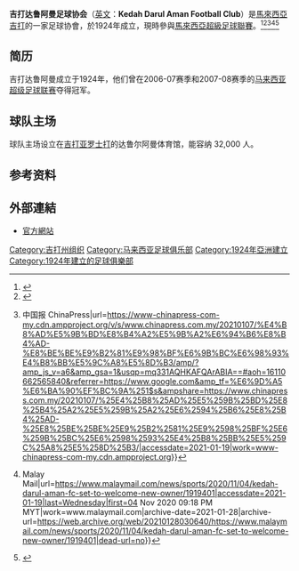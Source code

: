 {{Infobox football club
| clubname   = 吉打达鲁阿曼<br />Kedah Darul Aman
| image      = File:Kedah Darul Aman Football Club Logo.png
| fullname   = 吉打达鲁阿曼足球协会<br />Kedah Darul Aman Football Club
| nickname   = 红鹰
| founded    = 1924年
| ground     = [[达鲁尔阿曼体育场|达鲁尔阿曼体育场]]
| capacity   = 32,000
| chairman   = 拿督慕克里
| manager    = [[陈清和|陈清和]]
| league     = [[馬來西亞足球超級聯賽|馬來西亞足球超級聯賽]]
| season     = 2021
| position   = 馬超，第 2 位
| shirtsupplier = [[Warrix|Warrix]]
| shirtsponsors = PKNK
| pattern_la1 = _Kedah14h
| pattern_b1 = _Kedah14h
| pattern_ra1 = _Kedah14h
| pattern_sh1 =
| pattern_so1 =
| shorts1=0c602b
| socks1=0c602b
| pattern_la2 = _Kedah14a
| pattern_b2 = _Kedah14a
| pattern_ra2 = _Kedah14a
| pattern_sh2 =
| pattern_so2 =
| shorts2=f8e518
| socks2=f8e518
}}

'''吉打达鲁阿曼足球协会'''（[[英文|英文]]：'''Kedah Darul Aman Football Club'''）是[[馬來西亞|馬來西亞]][[吉打|吉打]]的一家足球协會，於1924年成立，現時參與[[馬來西亞超級足球聯賽|馬來西亞超級足球聯賽]]。<ref>{{Cite web|title=不满足于“甘榜冠军”‧红鹰欲在亚洲闯出名堂|url=https://www.sinchew.com.my/content/content_2092110.html|accessdate=2021-01-19|work=www.sinchew.com.my|archive-date=2021-01-28|archive-url=https://web.archive.org/web/20210128042101/https://www.sinchew.com.my/content/content_2092110.html|dead-url=no}}</ref><ref>{{Cite web|title=吉州足球队被拖欠薪资5个月 近期全面解决|url=https://www.kwongwah.com.my/20200812/%e5%90%89%e5%b7%9e%e8%b6%b3%e7%90%83%e9%98%9f%e8%a2%ab%e6%8b%96%e6%ac%a0%e8%96%aa%e8%b5%845%e4%b8%aa%e6%9c%88-%e8%bf%91%e6%9c%9f%e5%85%a8%e9%9d%a2%e8%a7%a3%e5%86%b3/|accessdate=2021-01-19|work=光华网|language=en-US|archive-date=2020-08-23|archive-url=https://web.archive.org/web/20200823213334/https://www.kwongwah.com.my/20200812/%e5%90%89%e5%b7%9e%e8%b6%b3%e7%90%83%e9%98%9f%e8%a2%ab%e6%8b%96%e6%ac%a0%e8%96%aa%e8%b5%845%e4%b8%aa%e6%9c%88-%e8%bf%91%e6%9c%9f%e5%85%a8%e9%9d%a2%e8%a7%a3%e5%86%b3/|dead-url=no}}</ref><ref>{{Cite web|title=中国财团收购 达鲁阿曼易主在即 {{!}} 中国报 ChinaPress|url=https://www-chinapress-com-my.cdn.ampproject.org/v/s/www.chinapress.com.my/20210107/%E4%B8%AD%E5%9B%BD%E8%B4%A2%E5%9B%A2%E6%94%B6%E8%B4%AD-%E8%BE%BE%E9%B2%81%E9%98%BF%E6%9B%BC%E6%98%93%E4%B8%BB%E5%9C%A8%E5%8D%B3/amp/?amp_js_v=a6&amp_gsa=1&usqp=mq331AQHKAFQArABIA==#aoh=16110662565840&referrer=https://www.google.com&amp_tf=%E6%9D%A5%E6%BA%90%EF%BC%9A%251$s&ampshare=https://www.chinapress.com.my/20210107/%25E4%25B8%25AD%25E5%259B%25BD%25E8%25B4%25A2%25E5%259B%25A2%25E6%2594%25B6%25E8%25B4%25AD-%25E8%25BE%25BE%25E9%25B2%2581%25E9%2598%25BF%25E6%259B%25BC%25E6%2598%2593%25E4%25B8%25BB%25E5%259C%25A8%25E5%258D%25B3/|accessdate=2021-01-19|work=www-chinapress-com-my.cdn.ampproject.org}}</ref><ref>{{Cite web|title=Kedah Darul Aman FC set to welcome new owner {{!}} Malay Mail|url=https://www.malaymail.com/news/sports/2020/11/04/kedah-darul-aman-fc-set-to-welcome-new-owner/1919401|accessdate=2021-01-19|last=Wednesday|first=04 Nov 2020 09:18 PM MYT|work=www.malaymail.com|archive-date=2021-01-28|archive-url=https://web.archive.org/web/20210128030640/https://www.malaymail.com/news/sports/2020/11/04/kedah-darul-aman-fc-set-to-welcome-new-owner/1919401|dead-url=no}}</ref><ref>{{Cite web|title=Darulaman FC nama baharu Kedah FA|url=https://www.sinarharian.com.my/article/103297/BERITA/Sukan/Darulaman-FC-nama-baharu-Kedah-FA|accessdate=2021-01-19|work=www.sinarharian.com.my|archive-date=2021-01-28|archive-url=https://web.archive.org/web/20210128032428/https://www.sinarharian.com.my/article/103297/BERITA/Sukan/Darulaman-FC-nama-baharu-Kedah-FA|dead-url=no}}</ref>

== 简历 ==
吉打达鲁阿曼成立于1924年，他们曾在2006-07赛季和2007-08赛季的[[马来西亚超级足球联赛|马来西亚超级足球联赛]]夺得冠军。

== 球队主场 ==
球队主场设立在[[吉打|吉打]][[亚罗士打|亚罗士打]]的达鲁尔阿曼体育馆，能容纳 32,000 人。

==参考资料==
{{Reflist}}

==外部連結==
* [https://www.kedahdarulamanfc.com 官方網站] {{Wayback|url=https://www.kedahdarulamanfc.com/ |date=20220403031402 }}

[[Category:吉打州组织|Category:吉打州组织]]
[[Category:马来西亚足球俱乐部|Category:马来西亚足球俱乐部]]
[[Category:1924年亞洲建立|Category:1924年亞洲建立]]
[[Category:1924年建立的足球俱樂部|Category:1924年建立的足球俱樂部]]